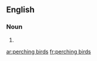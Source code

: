 ==English==

===Noun===
{{head|en|plural|head=[[perching]] [[bird]]s}}

# {{plural of|perching bird|lang=en|nocat=1}}

[[ar:perching birds]]
[[fr:perching birds]]